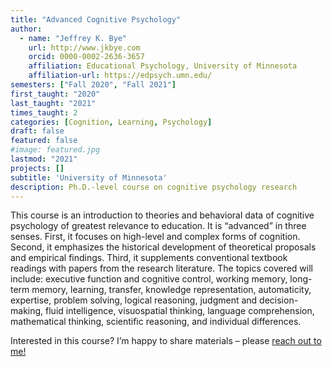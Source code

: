 ```yaml
---
title: "Advanced Cognitive Psychology"
author:
  - name: "Jeffrey K. Bye"
    url: http://www.jkbye.com
    orcid: 0000-0002-2636-3657
    affiliation: Educational Psychology, University of Minnesota
    affiliation-url: https://edpsych.umn.edu/
semesters: ["Fall 2020", "Fall 2021"]
first_taught: "2020"
last_taught: "2021"
times_taught: 2
categories: [Cognition, Learning, Psychology]
draft: false
featured: false
#image: featured.jpg
lastmod: "2021"
projects: []
subtitle: 'University of Minnesota'
description: Ph.D.-level course on cognitive psychology research
---
```


This course is an introduction to theories and behavioral data of cognitive psychology of greatest relevance to education. It is "advanced" in three senses. First, it focuses on high-level and complex forms of cognition. Second, it emphasizes the historical development of theoretical proposals and empirical findings. Third, it supplements conventional textbook readings with papers from the research literature. The topics covered will include: executive function and cognitive control, working memory, long-term memory, learning, transfer, knowledge representation, automaticity, expertise, problem solving, logical reasoning, judgment and decision-making, fluid intelligence, visuospatial thinking, language comprehension, mathematical thinking, scientific reasoning, and individual differences.

::: callout-tip
Interested in this course? I'm happy to share materials -- please <a href="mailto:jbye@umn.edu">reach out to me! <i class="bi bi-envelope" role='img' aria-label='Email'></i> </a>
:::

